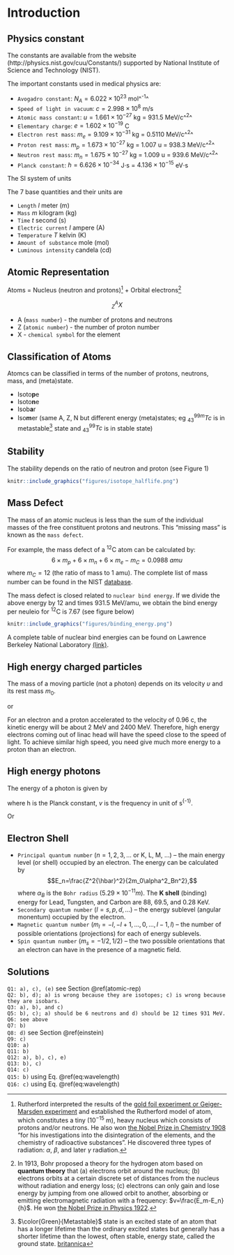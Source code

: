 # Introduction {#intro}

## Physics constant {#constants}

The constants are available from the website (http://physics.nist.gov/cuu/Constants/) supported by National Institute of Science and Technology (NIST). 

The important constants used in medical physics are:

* `Avogadro constant`: $N_A = 6.022\times10^{23}$ mol^^-1^^
* `Speed of light in vacuum`: $c = 2.998\times10^8$ m/s
* `Atomic mass constant`: $u = 1.661\times10^{−27}$ kg = $931.5$ MeV/c^^2^^
* `Elementary charge`: $e = 1.602\times10^{−19}$ C
* `Electron rest mass`: $m_e = 9.109\times10^{−31}$ kg = $0.5110$ MeV/c^^2^^
* `Proton rest mass`: $m_p = 1.673\times10^{−27}$ kg = $1.007$ u = $938.3$ MeV/c^^2^^
* `Neutron rest mass`: $m_n = 1.675\times10^{−27}$ kg = $1.009$ u = $939.6$ MeV/c^^2^^
* `Planck constant`: $h = 6.626×10^{−34}$ J$\cdot$s = $4.136\times10^{−15}$ eV$\cdot$s

The SI system of units

The 7 base quantities and their units are

* `Length` $l$ meter (m)
* `Mass` $m$ kilogram (kg)
* `Time` $t$ second (s)
* `Electric current` $I$ ampere (A)
* `Temperature` $T$ kelvin (K)
* `Amount of substance` mole (mol)
* `Luminous intensity` candela (cd)


## Atomic Representation {#atomic-rep}

Atoms = Nucleus (neutron and protons)[^rutherford] + Orbital electrons[^bohr]

$$^A_ZX$$

* A (`mass number`) - the number of protons and neutrons
* Z (`atomic number`) - the number of proton number
* X - `chemical symbol` for the element


## Classification of Atoms

Atomcs can be classified in terms of the number of protons, neutrons, mass, and (meta)state.

* Isoto**p**e
* Isoto**n**e
* Isob**a**r
* Iso**m**er (same A, Z, N but different energy (meta)states; eg $_{43}^{99m}Tc$ is in metastable[^metastable] state and $^{99}_{43}Tc$ is in stable state)

## Stability

The stability depends on the ratio of neutron and proton (see Figure 1)

```r
knitr::include_graphics("figures/isotope_halflife.png")
```

## Mass Defect

The mass of an atomic nucleus is less than the sum of the individual masses of the free constituent protons and neutrons. This “missing mass” is known as the `mass defect`. 

For example, the mass defect of a ^12^C atom can be calculated by:
$$ 6 \times m_p + 6 \times m_n + 6 \times m_e - m_{C} = 0.0988\ amu$$
where $m_C = 12$ (the ratio of mass to 1 amu). The complete list of mass number can be found in the NIST [database](https://physics.nist.gov/cgi-bin/Compositions/stand_alone.pl). 

The mass defect is closed related to `nuclear bind energy`. If we divide the above energy by 12 and times 931.5 MeV/amu, we obtain the bind energy per neuleio for ^12^C is 7.67 (see figure below) 

```r
knitr::include_graphics("figures/binding_energy.png")
```

A complete table of nuclear bind energies can be found on Lawrence Berkeley National Laboratory [(link)](http://xdb.lbl.gov/Section1/Table_1-1.pdf).

## High energy charged particles {#einstein}

The mass of a moving particle (not a photon) depends on its velocity $\upsilon$ and its rest mass $m_0$.

\begin{equation}
    E_{total} = mc^2 = \frac{m_0c^2}{\sqrt{1-\frac{\upsilon^2}{c^2}}} 
    (\#eq:emc2)
\end{equation}
or
\begin{equation}
    E_{total} = E_{rest}+E_{K.E} 
\end{equation}

For an electron and a proton accelerated to the velocity of 0.96 c, the kinetic energy will be about 2 MeV and 2400 MeV. Therefore, high energy electrons coming out of linac head will have the speed close to the speed of light. To achieve similar high speed, you need give much more energy to a proton than an electron. 

## High energy photons

The energy of a photon is given by

\begin{equation}
    E = h\cdot v
    (\#eq:frequency)
\end{equation}
where h is the Planck constant, $v$ is the frequency in unit of s^{-1}^.

Or
\begin{equation}
    E (eV) = \frac{1.24\times 10^{6}}{\lambda (m)}, 
    (\#eq:wavelength)
\end{equation}


## Electron Shell

* `Principal quantum number` ($n = 1, 2, 3, ...$ or K, L, M, ...)  – the main energy level (or shell) occupied by an electron. The energy can be calculated by$$E_n=\frac{Z^2{\hbar}^2}{2m_0\alpha^2_Bn^2},$$ where $\alpha_B$ is the `Bohr radius` ($5.29 \times 10^{-11}m$). The __K shell__ (binding) energy for Lead, Tungsten, and Carbon are 88, 69.5, and 0.28 KeV. 
* `Secondary quantum number` ($l = s, p, d, ...$)  – the energy sublevel (angular monentum) occupied by the electron.
* `Magnetic quantum number` ($m_l = -l, -l+1, ..., 0, ..., l-1, l$) – the number of possible orientations (projections) for each of energy sublevels.
* `Spin quantum number` ($m_s=-1/2, 1/2$) – the two possible orientations that an electron can have in the presence of a magnetic field.

## Solutions

`Q1: a), c), (e)` see Section \@ref(atomic-rep)  
`Q2: b), d); a) is wrong because they are isotopes; c) is wrong because they are isobars.`  
`Q3: a), b), and c)`  
`Q5: b), c); a) should be 6 neutrons and d) should be 12 times 931 MeV.`  
`Q6: see above`  
`Q7: b)`  
`Q8: d)` see Section \@ref(einstein)  
`Q9: c)`   
`Q10: a)`   
`Q11: b)`    
`Q12: a), b), c), e)`    
`Q13: b), c)`  
`Q14: c)`  
`Q15: b)` using Eq. \@ref(eq:wavelength)  
`Q16: c)` using Eq. \@ref(eq:wavelength)

[^metastable]:
$\color{Green}{Metastable}$ state is an excited state of an atom that has a longer lifetime than the ordinary excited states but generally has a shorter lifetime than the lowest, often stable, energy state, called the ground state. [britannica](https://www.britannica.com/science/metastable-state) 

[^rutherford]:
Rutherford interpreted the results of the [gold foil experiment or Geiger-Marsden experiment](https://en.wikipedia.org/wiki/Geiger%E2%80%93Marsden_experiment) and established the Rutherford model of atom, which constitutes a tiny ($10^{-15}$ m), heavy nucleus which consists of protons and/or neutrons. He also won [the Nobel Prize in Chemistry 1908](https://www.nobelprize.org/nobel_prizes/chemistry/laureates/1908/) “for his investigations into the disintegration of the elements, and the chemistry of radioactive substances”. He discovered three types of radiation: $\alpha$, $\beta$, and later $\gamma$ radiation. 

[^bohr]:
In 1913, Bohr proposed a theory for the hydrogen atom based on __quantum theory__ that (a) electrons orbit around the nucleus; (b) electrons orbits at a certain discrete set of distances from the nucleus without radiation and energy loss; (c) electrons can only gain and lose energy by jumping from one allowed orbit to another, absorbing or emitting electromagnetic radiation with a frequency: $v=\frac{E_m-E_n}{h}$. He won [the Nobel Prize in Physics 1922](https://www.nobelprize.org/nobel_prizes/physics/laureates/1922/).

[^amu]:
atomic mass unit; 1/12 mass of $_6^{12}\textrm{C}$ atom in quantity; $1amu = 1.66 \times 10^{-27} kg$ or **931.5** MeV.


